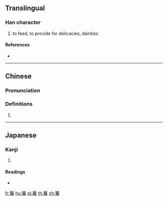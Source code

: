 {{character info/new}}
==Translingual==

===Han character===
{{Han char|rn=118|rad=竹|as=15|sn=21|four=|canj=HBUV}}

# to feed, to provide for delicacies, dainties

====References====
* {{Han ref|kx=1425.250|dkj=26697|dj=1329.010|hdz=53027.210|uh=7C51|ud=31825}}

----

==Chinese==
{{zh-forms}}

===Pronunciation===
{{zh-pron
|m=zhuàn,zuǎn
|c=zaan6
|h=pfs=
|md=
|mn=
|w=
|mc=y
|oc=y
|cat=
}}

===Definitions===
{{zh-hanzi}}

# {{rfdef|lang=zh}}

----

==Japanese==

===Kanji===
{{ja-kanji|grade=|rs=竹15}}

# {{defn|lang=ja|sort=竹15}}

====Readings====
* {{ja-readings|on=[[せん]] (sen)|kun=|nanori=}}

[[fr:籑]]
[[hu:籑]]
[[pl:籑]]
[[th:籑]]
[[zh:籑]]
